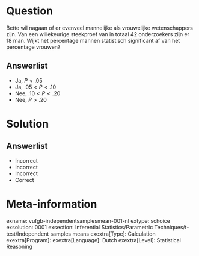 Question
========

Bette wil nagaan of er evenveel mannelijke als vrouwelijke wetenschappers zijn. Van een willekeurige steekproef van in totaal 42 onderzoekers zijn er 18 man. Wijkt het percentage mannen statistisch significant af van het percentage vrouwen?
  
Answerlist
----------
* Ja, $P <.05$
* Ja, $.05 < P <.10$
* Nee, $.10 < P <.20$
* Nee, $P >.20$

Solution
========

Answerlist
----------
* Incorrect
* Incorrect
* Incorrect
* Correct

Meta-information
================
exname: vufgb-independentsamplesmean-001-nl
extype: schoice
exsolution: 0001
exsection: Inferential Statistics/Parametric Techniques/t-test/Independent samples means
exextra[Type]: Calculation
exextra[Program]: 
exextra[Language]: Dutch 
exextra[Level]: Statistical Reasoning